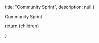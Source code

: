 
  title: "Community Sprint",
  description: null
}

Community Sprint

  return <MdxLayout metadata={metadata}>{children}</MdxLayout>


}
